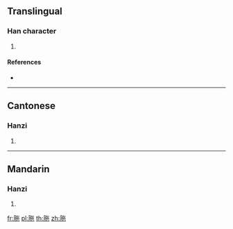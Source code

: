 {{character info/new}}
==Translingual==

===Han character===
{{Han char|rn=130|rad=肉|as=05|sn=9|four=78212|canj=BOPD}}

# {{defn|Han|sort=肉05}}

====References====
* {{Han ref|kx=0980.030|dkj=29404|dj=1432.010|hdz=32061.020|uh=80E3|ud=32995|bh=D05E|bd=53342}}

----

==Cantonese==

===Hanzi===
{{yue-hanzi|jyut=|y=yi5}}

# {{defn|lang=yue|sort=肉05}}

----

==Mandarin==

===Hanzi===
{{cmn-hanzi|pin=[[yǐ]] ([[yi3]])|wg=i<sup>3</sup>}}

# {{defn|lang=cmn|sort=肉05}}

[[fr:胣]]
[[pl:胣]]
[[th:胣]]
[[zh:胣]]